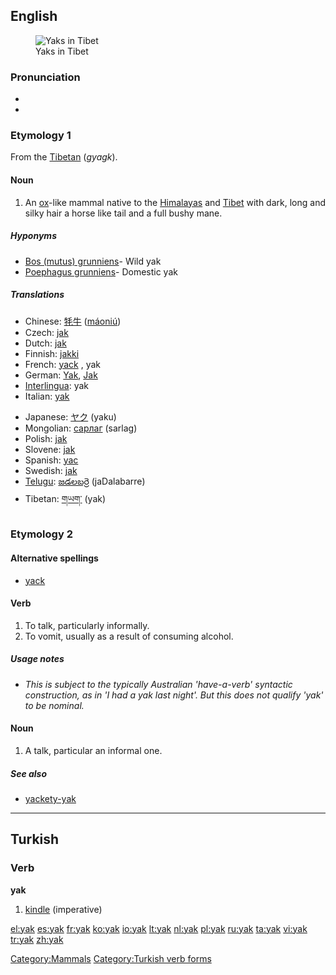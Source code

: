 {{see|yäk}}
==English==
{{wikipedia}}
[[Image:In Tibet, yaks are decorated and honored by the families they are part of.jpg|thumb|Yaks in Tibet]]

===Pronunciation===
* {{IPA|/jæk/}}
* {{rhymes|æk}}

===Etymology 1===
From the [[w:Tibetan language|Tibetan]] (''gyagk'').

====Noun====
{{en-noun}}

# An [[ox]]-like mammal native to the [[Himalayas]] and [[Tibet]] with dark, long and silky hair a horse like tail and a full bushy mane.

=====Hyponyms=====
* [[Bos (mutus) grunniens]]- Wild yak
* [[Poephagus grunniens]]- Domestic yak

=====Translations=====
{{trans-top|ox-like mammal}}
* Chinese: [[牦牛]] ([[máoniú]])
* Czech: [[jak]] {{m}}
* Dutch: [[jak]] {{m}}
* Finnish: [[jakki]]
* French: [[yack]] {{m}}, yak {{m}}
* German: [[Yak]], [[Jak]]
* [[Interlingua]]: yak
* Italian: [[#Italian|yak]] {{m}}
{{trans-mid}}
* Japanese: [[ヤク]] (yaku)
* Mongolian: [[сарлаг]] (sarlag)
* Polish: [[jak]] {{m}}
* Slovene: [[jak]] {{m}}
* Spanish: [[yac]] {{m}}
* Swedish: [[jak]] {{m}}
* [[Telugu]]: [[జడలబర్రె]] (jaDalabarre)
* Tibetan: [[གཡག་]] (yak)
{{trans-bottom}}

===Etymology 2===

====Alternative spellings====
* [[yack]]

====Verb====
{{en-verb|yak|k|ing}}

# To talk, particularly informally.
# To vomit, usually as a result of consuming alcohol.

=====Usage notes=====
* ''This is subject to the typically Australian 'have-a-verb' syntactic construction, as in 'I had a yak last night'. But this does not qualify 'yak' to be nominal.''

====Noun====
{{en-noun}}

# A talk, particular an informal one.

=====See also=====
* [[yackety-yak]]

[[Category:Mammals]]
----

==Turkish==

===Verb===
'''yak'''

# [[kindle]] (imperative)

[[Category:Turkish verb forms]]

[[el:yak]]
[[es:yak]]
[[fr:yak]]
[[ko:yak]]
[[io:yak]]
[[lt:yak]]
[[nl:yak]]
[[pl:yak]]
[[ru:yak]]
[[ta:yak]]
[[vi:yak]]
[[tr:yak]]
[[zh:yak]]